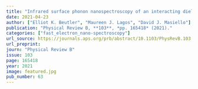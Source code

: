 ```yaml
---
title: "Infrared surface phonon nanospectroscopy of an interacting dielectric particle-substrate dimer using fast electrons"
date: 2021-04-23
author: ["Elliot K. Beutler", "Maureen J. Lagos", "David J. Masiello"]
publication: "Physical Review B, **103**, *pp. 165418* (2021)."
categories: ["fast_electron_nano-spectroscopy"]
url_source: https://journals.aps.org/prb/abstract/10.1103/PhysRevB.103.165418
url_preprint: 
journ: "Physical Review B"
issue: 103
page: 165418
year: 2021
image: featured.jpg
pub_number: 63
---
```

